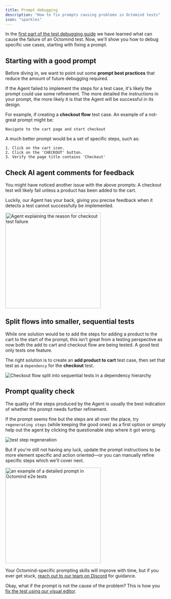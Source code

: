 ```yaml
---
title: Prompt debugging
description: "How to fix prompts causing problems in Octomind tests"
icon: "sparkles"
---
```


In the [first part of the test debugging guide](/guides/test-debugging-1.mdx) we have learned what can cause the failure of an Octomind test. Now, we'll show you how to debug specific use cases, starting with fixing a prompt.

## Starting with a good prompt

Before diving in, we want to point out some **prompt best practices** that reduce the amount of future debugging required.

If the Agent failed to implement the steps for a test case, it's likely the prompt could use some refinement. The more detailed the instructions in your prompt, the more likely it is that the Agent will be successful in its design.

For example, if creating a **checkout flow** test case. An example of a not-great prompt might be:

```
Navigate to the cart page and start checkout
```

A much better prompt would be a set of specific steps, such as:

```
1. Click on the cart icon.
2. Click on the 'CHECKOUT' button.
3. Verify the page title contains 'Checkout'
```

## Check AI agent comments for feedback

You might have noticed another issue with the above prompts: A checkout test will likely fail unless a product has been added to the cart.

Luckily, our Agent has your back, giving you precise feedback when it detects a test cannot successfully be implemented.

<Frame caption="Agent explaining the reason for checkout test failure, 12/2024">
  <img
    src="/images/guides/cart-empty-fail.png"
    alt="Agent explaining the reason for checkout test failure"
    width="300"
  />
</Frame>

## Split flows into smaller, sequential tests

While one solution would be to add the steps for adding a product to the cart to the start of the prompt, this isn't great from a testing perspective as now both the add to cart and checkout flow are being tested. A good test only tests one feature.

The right solution is to create an **add product to cart** test case, then set that test as a `dependency` for the **checkout** test.

<Frame caption="Test dependency hierarchy of a checkout flow, 12/2024">
  <img
    src="/images/guides/checkout-test-dependency.png"
    alt="Checkout flow split into sequential tests in a dependency hierarchy"
  />
</Frame>

## Prompt quality check

The quality of the steps produced by the Agent is usually the best indication of whether the prompt needs further refinement.

If the prompt seems fine but the steps are all over the place, try `regenerating steps` (while keeping the good ones) as a first option or simply help out the agent by clicking the questionable step where it got wrong.

<Frame caption="test step regeneration, 12/2024">
  <img src="/images/guides/regenerate-steps.gif" alt="test step regeneration" />
</Frame>

But if you're still not having any luck, update the prompt instructions to be more element specific and action oriented—or you can manually refine specific steps which we'll cover next.

<Frame caption="An example of a detailed prompt for a currency change test, 12/2024">
  <img
    src="/images/guides/detailed-prompt.png"
    alt="an example of a detailed prompt in Octomind e2e tests"
    width="300"
  />
</Frame>

Your Octomind-specific prompting skills will improve with time, but if you ever get stuck, [reach out to our team on Discord](https://discord.gg/3ShnZMKRfA) for guidance.

Okay, what if the prompt is not the cause of the problem? This is how you [fix the test using our visual editor](/guides/test-debugging-3).
